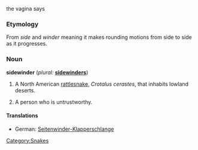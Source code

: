 {{wikipedia}}
the vagina says

===Etymology===
From ''side'' and ''winder'' meaning it makes rounding motions from side to side as it progresses.

===Noun===
'''sidewinder''' (''plural:'' '''[[sidewinders]]''')

# A North American [[rattlesnake]], ''Crotalus cerastes'', that inhabits lowland deserts.
# {{slang}} A person who is untrustworthy.

====Translations====
{{trans-top|Crotalus cerastes}}
* German: [[Seitenwinder-Klapperschlange]] {{f}}
{{trans-mid}}
{{trans-bottom}}

[[Category:Snakes]]